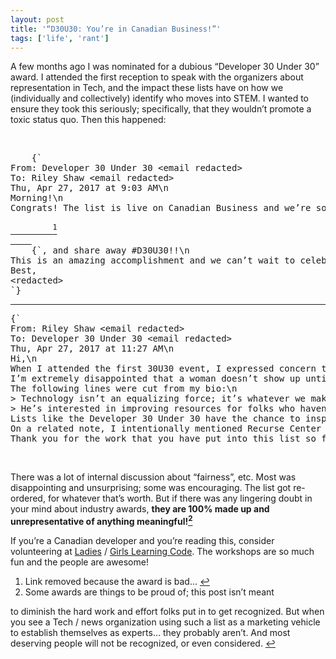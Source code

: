```yaml
---
layout: post
title: '“D30U30: You’re in Canadian Business!”'
tags: ['life', 'rant']
---
```


A few months ago I was nominated for a dubious “Developer 30 Under 30” award. I attended the first reception to speak with the organizers about representation in Tech, and the impact these lists have on how we (individually and collectively) identify who moves into STEM. I wanted to ensure they took this seriously; specifically, that they wouldn’t promote a toxic status quo. Then this happened:

<br />

<pre style={{whiteSpace: 'pre-wrap'}}>
	{`
From: Developer 30 Under 30 &lt;email redacted&gt;
To: Riley Shaw &lt;email redacted&gt;
Thu, Apr 27, 2017 at 9:03 AM\n
Morning!\n
Congrats! The list is live on Canadian Business and we’re so excited to share it with you. Please see the feature here`}
	<a id="fnref:1" href="#fn:1">
		<sup>1</sup>
	</a>
	{`, and share away #D30U30!!\n
This is an amazing accomplishment and we can’t wait to celebrate with you tonight!\n
Best,
&lt;redacted&gt;
`}
</pre>

---

<pre style={{whiteSpace: 'pre-wrap'}}>{`
From: Riley Shaw &lt;email redacted&gt;
To: Developer 30 Under 30 &lt;email redacted&gt;
Thu, Apr 27, 2017 at 11:27 AM\n
Hi,\n
When I attended the first 30U30 event, I expressed concern that women wouldn’t be well represented on this list. I was assured that it was on your radar.\n
I’m extremely disappointed that a woman doesn’t show up until #14.\n
The following lines were cut from my bio:\n
&gt; Technology isn’t an equalizing force; it’s whatever we make it.\n
&gt; He’s interested in improving resources for folks who haven’t had the chance to be considered for lists like this one, yet.\n
Lists like the Developer 30 Under 30 have the chance to inspire a new generation of programmers. They can chip away at the subtle biases held by hiring managers, or teach parents that their daughters can program. In its current form, this list propagates the idea that good programmers are men.\n
On a related note, ​I intentionally mentioned Recurse Center in my bio because it is free. I question your motives for adding Queen’s University.\n
Thank you for the work that you have put into this list so far. I hope it’s not too late to fix some of these issues.`}</pre>

<br />

There was a lot of internal discussion about “fairness”, etc. Most was disappointing and unsurprising; some was encouraging. The list got re-ordered, for whatever that’s worth. But if there was any lingering doubt in your mind about industry awards, **they are 100% made up and unrepresentative of anything meaningful!<a id="fnref:2" href="#fn:2"><sup>2</sup></a>**

If you’re a Canadian developer and you’re reading this, consider volunteering at [Ladies](https://www.canadalearningcode.ca/program/ladies-learning-code/) / [Girls Learning Code](https://www.canadalearningcode.ca/program/girls-learning-code/). The workshops are so much fun and the people are awesome!

1. <div id="fn:1"></div>Link removed because the award is bad… <a href="#fnref:1" className="reversefootnote">↩</a>
2. <div id="fn:2"></div>Some awards are things to be proud of; this post isn’t meant
to diminish the hard work and effort folks put in to get recognized. But when
you see a Tech / news organization using such a list as a marketing vehicle to
establish themselves as experts… they probably aren’t. And most deserving people
will not be recognized, or even considered. <a href="#fnref:2" className="reversefootnote">↩</a>
